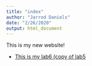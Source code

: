 ```yaml
---
title: "index"
author: "Jarrod Daniels"
date: "2/26/2020"
output: html_document
---
```

This is my new website!

* [This is my lab6 (copy of lab5](lab5_JarrodDaniels.html)
